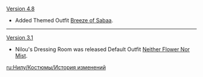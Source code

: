 {{Change History/Header}}
[[Version 4.8]]
* Added Themed Outfit [[Breeze of Sabaa]].
----
[[Version 3.1]]
* Nilou's Dressing Room was released Default Outfit [[Neither Flower Nor Mist]].
<noinclude>
[[ru:Нилу/Костюмы/История изменений]]
</noinclude>